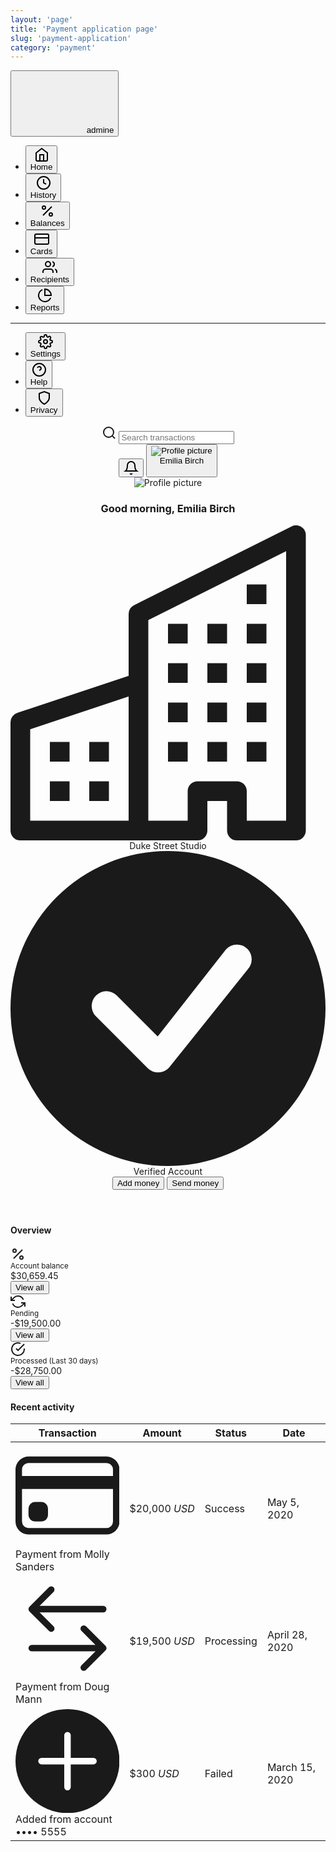 ```yaml
---
layout: 'page'
title: 'Payment application page'
slug: 'payment-application'
category: 'payment'
---
```


<div className="w-full flex flex-row bg-gray-100 lg:min-h-screen">
  <aside className="bg-teal-700 hidden fixed inset-0 h-full bg-white z-90 w-full lg:-mb-0 md:static lg:h-auto lg:overflow-y-visible lg:w-1/4 lg:block xl:w-1/5">
    <div className="pt-6 pb-2 px-4">
      <button className="flex items-center font-bold text-xl text-white focus:outline-none ml-4" type="button">
        <svg className="w-6 h-auto" width="110" height="97" viewBox="0 0 110 97" fill="none" xmlns="http://www.w3.org/2000/svg">
          <path className="fill-current text-teal-400" d="M0 85.9375C0 88.6725 1.08649 91.2956 3.02046 93.2295C4.95443 95.1635 7.57746 96.25 10.3125 96.25H99.6875C102.423 96.25 105.046 95.1635 106.98 93.2295C108.914 91.2956 110 88.6725 110 85.9375V37.8125C110 35.0775 108.914 32.4544 106.98 30.5205C105.046 28.5865 102.423 27.5 99.6875 27.5H10.3125C7.57746 27.5 4.95443 28.5865 3.02046 30.5205C1.08649 32.4544 0 35.0775 0 37.8125L0 85.9375Z" />
          <path className="fill-current text-teal-500"fillRule="evenodd" clipRule="evenodd" d="M13.75 17.1875C13.75 18.0992 14.1122 18.9735 14.7568 19.6182C15.4015 20.2628 16.2758 20.625 17.1875 20.625H92.8125C93.7242 20.625 94.5985 20.2628 95.2432 19.6182C95.8878 18.9735 96.25 18.0992 96.25 17.1875C96.25 16.2758 95.8878 15.4015 95.2432 14.7568C94.5985 14.1122 93.7242 13.75 92.8125 13.75H17.1875C16.2758 13.75 15.4015 14.1122 14.7568 14.7568C14.1122 15.4015 13.75 16.2758 13.75 17.1875ZM27.5 3.4375C27.5 4.34918 27.8622 5.22352 28.5068 5.86818C29.1515 6.51284 30.0258 6.875 30.9375 6.875H79.0625C79.9742 6.875 80.8485 6.51284 81.4932 5.86818C82.1378 5.22352 82.5 4.34918 82.5 3.4375C82.5 2.52582 82.1378 1.65148 81.4932 1.00682C80.8485 0.362164 79.9742 0 79.0625 0H30.9375C30.0258 0 29.1515 0.362164 28.5068 1.00682C27.8622 1.65148 27.5 2.52582 27.5 3.4375Z" />
        </svg>
        <span className="block ml-4">
          admine
        </span>
      </button>
    </div>
    <nav className="flex flex-col">
      <ul className="w-full flex flex-col p-4 space-y-1">
        <li>
          <button className="text-teal-100 font-medium rounded flex items-center w-full px-4 py-2 bg-teal-800 text-sm focus:outline-none cursor-default" type="button">
            <div className="mr-2 pr-1">
              <svg viewBox="0 0 24 24" width="24" height="24" stroke="currentColor" stroke-width="2" fill="none" strokeLinecap="round" strokeLinejoin="round" className="w-5 h-auto stroke-current text-teal-400">
                <path d="M3 9l9-7 9 7v11a2 2 0 0 1-2 2H5a2 2 0 0 1-2-2z" />
                <polyline points="9 22 9 12 15 12 15 22" />
              </svg>
            </div>
            Home
          </button>
        </li>
        <li>
          <button className="text-teal-100 rounded flex items-center w-full px-4 py-2 text-sm hover:bg-teal-600 hover:text-teal-100 transition-all focus:outline-none active:bg-teal-800" type="button">
            <div className="mr-2 pr-1">
              <svg viewBox="0 0 24 24" width="24" height="24" stroke="currentColor" stroke-width="2" fill="none" strokeLinecap="round" strokeLinejoin="round" className="w-5 h-auto stroke-current text-teal-400">
                <circle cx="12" cy="12" r="10" />
                <polyline points="12 6 12 12 16 14" />
              </svg>
            </div>
            History
          </button>
        </li>
        <li>
          <button className="text-teal-100 rounded flex items-center w-full px-4 py-2 text-sm hover:bg-teal-600 hover:text-teal-100 transition-all focus:outline-none active:bg-teal-800" type="button">
            <div className="mr-2 pr-1">
              <svg viewBox="0 0 24 24" width="24" height="24" stroke="currentColor" stroke-width="2" fill="none" strokeLinecap="round" strokeLinejoin="round" className="w-5 h-auto stroke-current text-teal-400">
                <line x1="19" y1="5" x2="5" y2="19" />
                <circle cx="6.5" cy="6.5" r="2.5" />
                <circle cx="17.5" cy="17.5" r="2.5" />
              </svg>
            </div>
            Balances
          </button>
        </li>
        <li>
          <button className="text-teal-100 rounded flex items-center w-full px-4 py-2 text-sm hover:bg-teal-600 hover:text-teal-100 transition-all focus:outline-none active:bg-teal-800" type="button">
            <div className="mr-2 pr-1">
              <svg viewBox="0 0 24 24" width="24" height="24" stroke="currentColor" stroke-width="2" fill="none" strokeLinecap="round" strokeLinejoin="round" className="w-5 h-auto stroke-current text-teal-400">
                <rect x="1" y="4" width="22" height="16" rx="2" ry="2" />
                <line x1="1" y1="10" x2="23" y2="10" />
              </svg>
            </div>
            Cards
          </button>
        </li>
        <li>
          <button className="text-teal-100 rounded flex items-center w-full px-4 py-2 text-sm hover:bg-teal-600 hover:text-teal-100 transition-all focus:outline-none active:bg-teal-800" type="button">
            <div className="mr-2 pr-1">
              <svg viewBox="0 0 24 24" width="24" height="24" stroke="currentColor" stroke-width="2" fill="none" strokeLinecap="round" strokeLinejoin="round" className="w-5 h-auto stroke-current text-teal-400">
                <path d="M17 21v-2a4 4 0 0 0-4-4H5a4 4 0 0 0-4 4v2" />
                <circle cx="9" cy="7" r="4" />
                <path d="M23 21v-2a4 4 0 0 0-3-3.87" />
                <path d="M16 3.13a4 4 0 0 1 0 7.75" />
              </svg>
            </div>
            Recipients
          </button>
        </li>
        <li>
          <button className="text-teal-100 rounded flex items-center w-full px-4 py-2 text-sm hover:bg-teal-600 hover:text-teal-100 transition-all focus:outline-none active:bg-teal-800" type="button">
            <div className="mr-2 pr-1">
              <svg viewBox="0 0 24 24" width="24" height="24" stroke="currentColor" stroke-width="2" fill="none" strokeLinecap="round" strokeLinejoin="round" className="w-5 h-auto stroke-current text-teal-400">
                <path d="M21.21 15.89A10 10 0 1 1 8 2.83" />
                <path d="M22 12A10 10 0 0 0 12 2v10z" />
              </svg>
            </div>
            Reports
          </button>
        </li>
      </ul>
      <hr className="border-t border-teal-800 my-2 opacity-50" />
      <ul className="w-full flex flex-col p-4 space-y-1">
        <li>
          <button className="text-teal-100 rounded flex items-center w-full px-4 py-2 text-sm hover:bg-teal-600 hover:text-teal-100 transition-all focus:outline-none active:bg-teal-800" type="button">
            <div className="mr-2 pr-1">
              <svg viewBox="0 0 24 24" width="24" height="24" stroke="currentColor" stroke-width="2" fill="none" strokeLinecap="round" strokeLinejoin="round" className="w-5 h-auto stroke-current text-teal-400">
                <circle cx="12" cy="12" r="3" />
                <path d="M19.4 15a1.65 1.65 0 0 0 .33 1.82l.06.06a2 2 0 0 1 0 2.83 2 2 0 0 1-2.83 0l-.06-.06a1.65 1.65 0 0 0-1.82-.33 1.65 1.65 0 0 0-1 1.51V21a2 2 0 0 1-2 2 2 2 0 0 1-2-2v-.09A1.65 1.65 0 0 0 9 19.4a1.65 1.65 0 0 0-1.82.33l-.06.06a2 2 0 0 1-2.83 0 2 2 0 0 1 0-2.83l.06-.06a1.65 1.65 0 0 0 .33-1.82 1.65 1.65 0 0 0-1.51-1H3a2 2 0 0 1-2-2 2 2 0 0 1 2-2h.09A1.65 1.65 0 0 0 4.6 9a1.65 1.65 0 0 0-.33-1.82l-.06-.06a2 2 0 0 1 0-2.83 2 2 0 0 1 2.83 0l.06.06a1.65 1.65 0 0 0 1.82.33H9a1.65 1.65 0 0 0 1-1.51V3a2 2 0 0 1 2-2 2 2 0 0 1 2 2v.09a1.65 1.65 0 0 0 1 1.51 1.65 1.65 0 0 0 1.82-.33l.06-.06a2 2 0 0 1 2.83 0 2 2 0 0 1 0 2.83l-.06.06a1.65 1.65 0 0 0-.33 1.82V9a1.65 1.65 0 0 0 1.51 1H21a2 2 0 0 1 2 2 2 2 0 0 1-2 2h-.09a1.65 1.65 0 0 0-1.51 1z" />
              </svg>
            </div>
            Settings
          </button>
        </li>
        <li>
          <button className="text-teal-100 rounded flex items-center w-full px-4 py-2 text-sm hover:bg-teal-600 hover:text-teal-100 transition-all focus:outline-none active:bg-teal-800" type="button">
            <div className="mr-2 pr-1">
              <svg viewBox="0 0 24 24" width="24" height="24" stroke="currentColor" stroke-width="2" fill="none" strokeLinecap="round" strokeLinejoin="round" className="w-5 h-auto stroke-current text-teal-400">
                <circle cx="12" cy="12" r="10" />
                <path d="M9.09 9a3 3 0 0 1 5.83 1c0 2-3 3-3 3" />
                <line x1="12" y1="17" x2="12.01" y2="17" />
              </svg>
            </div>
            Help
          </button>
        </li>
        <li>
          <button className="text-teal-100 rounded flex items-center w-full px-4 py-2 text-sm hover:bg-teal-600 hover:text-teal-100 transition-all focus:outline-none active:bg-teal-800" type="button">
            <div className="mr-2 pr-1">
              <svg viewBox="0 0 24 24" width="24" height="24" stroke="currentColor" stroke-width="2" fill="none" strokeLinecap="round" strokeLinejoin="round" className="w-5 h-auto stroke-current text-teal-400">
                <path d="M12 22s8-4 8-10V5l-8-3-8 3v7c0 6 8 10 8 10z" />
              </svg>
            </div>
            Privacy
          </button>
        </li>
      </ul>
    </nav>
  </aside>
  <div className="min-h-screen w-full flex flex-col lg:static lg:max-h-full lg:overflow-visible lg:w-3/4 xl:w-4/5">
    <header className="w-full bg-white shadow">
      <div className="shadow-xs">
        <div className="container w-full max-w-screen-xl px-4 md:px-10 lg:px-20">
          <div className="flex items-center border-b border-gray-200 py-1">
            <div className="flex items-center relative">
              <svg viewBox="0 0 24 24" width="24" height="24" stroke="currentColor" stroke-width="2" fill="none" strokeLinecap="round" strokeLinejoin="round" className="w-5 h-auto stroke-current text-gray-400 absolute left-0">
                <circle cx="11" cy="11" r="8" />
                <line x1="21" y1="21" x2="16.65" y2="16.65" />
              </svg>
              <input className="text-sm py-4 pl-8 h-12 border-b border-transparent bg-white focus:outline-none" placeholder="Search transactions" type="search" />
            </div>
            <div className="ml-auto flex items-center space-x-2">
              <button className="text-gray-400 hover:text-gray-500 focus:outline-none" type="button">
                <svg viewBox="0 0 24 24" width="24" height="24" stroke="currentColor" stroke-width="2" fill="none" strokeLinecap="round" strokeLinejoin="round" className="w-5 h-auto stroke-current">
                  <path d="M18 8A6 6 0 0 0 6 8c0 7-3 9-3 9h18s-3-2-3-9" />
                  <path d="M13.73 21a2 2 0 0 1-3.46 0" />
                </svg>
              </button>
              <button className="flex items-center text-sm rounded-md hover:bg-gray-100 px-3 py-2 focus:outline-none" type="button">
                <div className="w-6 h-6 bg-gray-200 rounded-full mr-2">
                  <img className="rounded-full block w-full h-full object-cover" src="https://images.unsplash.com/photo-1494790108377-be9c29b29330?ixlib=rb-1.2.1&ixid=eyJhcHBfaWQiOjEyMDd9&auto=format&fit=crop&w=80&h=80&q=100" alt="Profile picture" />
                </div>
                <div className="text-sm font-medium">
                  Emilia Birch
                </div>
                <div className="ml-2">
                  <svg viewBox="0 0 16 24" height="16" fill="none" stroke-width="2" className="w-2 h-auto stroke-current text-gray-400">
                    <path d="M13 8.517L8 3 3 8.517M3 15.48l5 5.517 5-5.517" />
                  </svg>
                </div>
              </button>
            </div>
          </div>
          <div className="flex flex-col md:flex-row py-6">
            <div className="flex flex-1">
              <div className="flex flex-col sm:flex-row sm:items-center">
                <div className="w-12 h-12 rounded-full bg-gray-200 mr-4 mb-4 sm:mb-0">
                  <img className="rounded-full block w-full h-full object-cover" src="https://images.unsplash.com/photo-1494790108377-be9c29b29330?ixlib=rb-1.2.1&ixid=eyJhcHBfaWQiOjEyMDd9&auto=format&fit=crop&w=80&h=80&q=100" alt="Profile picture" />
                </div>
                <div className="flex flex-col space-y-1">
                  <h3 className="font-semibold text-xl md:text-base">
                    Good morning, Emilia Birch
                  </h3>
                  <div className="flex flex-col justify-start sm:flex-row sm:items-center text-xs space-y-1 sm:space-y-0 sm:space-x-4 text-gray-500">
                    <div className="inline-flex items-center">
                      <svg xmlns="http://www.w3.org/2000/svg" viewBox="0 0 16 16" className="w-3 h-auto fill-current text-gray-400 mr-2" fill="currentColor">
                        <path fillRule="evenodd" d="M14.763.075A.5.5 0 0115 .5v15a.5.5 0 01-.5.5h-3a.5.5 0 01-.5-.5V14h-1v1.5a.5.5 0 01-.5.5h-9a.5.5 0 01-.5-.5V10a.5.5 0 01.342-.474L6 7.64V4.5a.5.5 0 01.276-.447l8-4a.5.5 0 01.487.022zM6 8.694L1 10.36V15h5V8.694zM7 15h2v-1.5a.5.5 0 01.5-.5h2a.5.5 0 01.5.5V15h2V1.309l-7 3.5V15z" />
                        <path d="M2 11h1v1H2v-1zm2 0h1v1H4v-1zm-2 2h1v1H2v-1zm2 0h1v1H4v-1zm4-4h1v1H8V9zm2 0h1v1h-1V9zm-2 2h1v1H8v-1zm2 0h1v1h-1v-1zm2-2h1v1h-1V9zm0 2h1v1h-1v-1zM8 7h1v1H8V7zm2 0h1v1h-1V7zm2 0h1v1h-1V7zM8 5h1v1H8V5zm2 0h1v1h-1V5zm2 0h1v1h-1V5zm0-2h1v1h-1V3z" />
                      </svg>
                      Duke Street Studio
                    </div>
                    <div className="inline-flex items-center">
                      <svg xmlns="http://www.w3.org/2000/svg" viewBox="0 0 16 16" className="w-3 h-auto fill-current text-green-400 mr-2" fill="currentColor">
                        <path fillRule="evenodd" d="M16 8A8 8 0 110 8a8 8 0 0116 0zm-3.97-3.03a.75.75 0 00-1.08.022L7.477 9.417 5.384 7.323a.75.75 0 00-1.06 1.06L6.97 11.03a.75.75 0 001.079-.02l3.992-4.99a.75.75 0 00-.01-1.05z" />
                      </svg>
                      Verified Account
                    </div>
                  </div>
                </div>
              </div>
            </div>
            <div className="pt-6 md:pt-0">
              <div className="flex flex-col sm:flex-row sm:items-center space-y-4 sm:space-y-0 sm:space-x-4">
                <button className="sm:w-auto bg-white text-gray-800 border border-gray-200 font-medium text-base sm:text-sm rounded px-6 py-3 sm:px-4 sm:py-2 focus:outline-none focus:shadow-outline-gray hover:border-gray-300 active:border-gray-400 wrap" type="button">
                  Add money
                </button>
                <button className="sm:w-auto bg-teal-600 text-white border border-transparent font-medium text-base sm:text-sm rounded px-6 py-3 sm:px-4 sm:py-2 hover:bg-teal-500 focus:outline-none focus:shadow-outline-teal active:bg-teal-700" type="button">
                  Send money
                </button>
              </div>
            </div>
          </div>
        </div>
      </div>
    </header>
    <div className="w-full flex-1">
      <div className="container w-full max-w-screen-xl px-5 md:px-10 lg:px-20">
        <div className="space-y-6 py-6 lg:py-10">
          <div className="flex flex-col">
            <h4 className="text-lg sm:text-base font-medium mb-4 sm:mb-2">
              Overview
            </h4>
            <div className="grid grid-cols-1 md:grid-cols-3 gap-6 w-full">
              <div className="flex flex-col bg-white rounded shadow">
                <div className="flex flex-1 items-center px-6 pt-4 pb-2">
                  <div className="mr-4">
                    <svg viewBox="0 0 24 24" width="24" height="24" stroke="currentColor" stroke-width="2" fill="none" strokeLinecap="round" strokeLinejoin="round" className="w-5 h-auto stroke-current text-gray-400">
                      <line x1="19" y1="5" x2="5" y2="19" />
                      <circle cx="6.5" cy="6.5" r="2.5" />
                      <circle cx="17.5" cy="17.5" r="2.5" />
                    </svg>
                  </div>
                  <div className="flex-1">
                    <small className="text-gray-500 text-xs block mb-px">
                      Account balance
                    </small>
                    <div className="font-medium">
                      $30,659.45
                    </div>
                  </div>
                </div>
                <div className="bg-gray-50 rounded-b px-6 py-2 leading-none text-sm">
                  <button className="font-medium text-teal-500 my-1" type="button">
                    View all
                  </button>
                </div>
              </div>
              <div className="flex flex-col bg-white rounded shadow">
                <div className="flex flex-1 items-center px-6 pt-4 pb-2">
                  <div className="mr-4">
                    <svg viewBox="0 0 24 24" width="24" height="24" stroke="currentColor" stroke-width="2" fill="none" strokeLinecap="round" strokeLinejoin="round" className="w-5 h-auto stroke-current text-gray-400">
                      <polyline points="1 4 1 10 7 10" />
                      <polyline points="23 20 23 14 17 14" />
                      <path d="M20.49 9A9 9 0 0 0 5.64 5.64L1 10m22 4l-4.64 4.36A9 9 0 0 1 3.51 15" />
                    </svg>
                  </div>
                  <div className="flex-1">
                    <small className="text-gray-500 text-xs block mb-px">
                      Pending
                    </small>
                    <div className="font-medium">
                      -$19,500.00
                    </div>
                  </div>
                </div>
                <div className="bg-gray-50 rounded-b px-6 py-2 leading-none text-sm">
                  <button className="font-medium text-teal-500 my-1" type="button">
                    View all
                  </button>
                </div>
              </div>
              <div className="flex flex-col bg-white rounded shadow">
                <div className="flex flex-1 items-center px-6 pt-4 pb-2">
                  <div className="mr-4">
                    <svg viewBox="0 0 24 24" width="24" height="24" stroke="currentColor" stroke-width="2" fill="none" strokeLinecap="round" strokeLinejoin="round" className="w-5 h-auto stroke-current text-gray-400">
                      <path d="M22 11.08V12a10 10 0 1 1-5.93-9.14" />
                      <polyline points="22 4 12 14.01 9 11.01" />
                    </svg>
                  </div>
                  <div className="flex-1">
                    <small className="text-gray-500 text-xs block mb-px">
                      Processed (Last 30 days)
                    </small>
                    <div className="font-medium">
                      -$28,750.00
                    </div>
                  </div>
                </div>
                <div className="bg-gray-50 rounded-b px-6 py-2 leading-none text-sm">
                  <button className="font-medium text-teal-500 my-1" type="button">
                    View all
                  </button>
                </div>
              </div>
            </div>
          </div>
          <div className="flex flex-col">
            <h4 className="text-base font-medium mb-2">
              Recent activity
            </h4>
            <div className="text-left rounded overflow-hidden shadow bg-white text-sm w-full">
              <table className="min-w-full border-collapse text-gray-500">
                <thead>
                  <tr>
                    <th className="uppercase font-medium text-gray-500 text-xs tracking-wider bg-gray-50 px-5 py-3 text-left whitespace-normal leading-normal border-b border-gray-200">
                      Transaction
                    </th>
                    <th className="uppercase font-medium text-gray-500 text-xs tracking-wider bg-gray-50 px-5 py-3 text-left whitespace-normal leading-normal border-b border-gray-200">
                      Amount
                    </th>
                    <th className="uppercase font-medium text-gray-500 text-xs tracking-wider bg-gray-50 px-5 py-3 text-left whitespace-normal leading-normal border-b border-gray-200">
                      Status
                    </th>
                    <th className="uppercase font-medium text-gray-500 text-xs tracking-wider bg-gray-50 px-5 py-3 text-left whitespace-normal leading-normal border-b border-gray-200">
                      Date
                    </th>
                  </tr>
                </thead>
                <tbody>
                  <tr>
                    <td className="px-5 py-4 text-left border-b border-gray-200">
                      <div className="flex items-center">
                        <div className="w-7">
                          <svg className="w-4 h-auto fill-current text-gray-400" xmlns="http://www.w3.org/2000/svg" viewBox="0 0 16 16" fill="currentColor">
                            <path fill-rule="evenodd" d="M0 4a2 2 0 012-2h12a2 2 0 012 2v8a2 2 0 01-2 2H2a2 2 0 01-2-2V4zm2-1a1 1 0 00-1 1v1h14V4a1 1 0 00-1-1H2zm13 4H1v5a1 1 0 001 1h12a1 1 0 001-1V7z" />
                            <path d="M2 10a1 1 0 011-1h1a1 1 0 011 1v1a1 1 0 01-1 1H3a1 1 0 01-1-1v-1z" />
                          </svg>
                        </div>
                        Payment from Molly Sanders
                      </div>
                    </td>
                    <td className="px-5 py-4 text-left border-b border-gray-200">
                      <div className="inline-flex items-center text-gray-800">
                        $20,000&nbsp;<em className="not-italic text-gray-400">USD</em>
                      </div>
                    </td>
                    <td className="px-5 py-4 text-left border-b border-gray-200">
                      <div className="inline-flex items-center bg-green-100 text-green-600 font-medium rounded-full px-3 py-1 leading-normal">
                        Success
                      </div>
                    </td>
                    <td className="px-5 py-4 text-left border-b border-gray-200">
                      May 5, 2020
                    </td>
                  </tr>
                  <tr>
                    <td className="px-5 py-4 text-left border-b border-gray-200">
                      <div className="flex items-center">
                        <div className="w-7">
                          <svg className="w-4 h-auto fill-current text-gray-400" xmlns="http://www.w3.org/2000/svg" viewBox="0 0 16 16" fill="currentColor">
                            <path fillRule="evenodd" d="M10.146 7.646a.5.5 0 01.708 0l3 3a.5.5 0 010 .708l-3 3a.5.5 0 01-.708-.708L12.793 11l-2.647-2.646a.5.5 0 010-.708z" />
                            <path fillRule="evenodd" d="M2 11a.5.5 0 01.5-.5H13a.5.5 0 010 1H2.5A.5.5 0 012 11zm3.854-9.354a.5.5 0 010 .708L3.207 5l2.647 2.646a.5.5 0 11-.708.708l-3-3a.5.5 0 010-.708l3-3a.5.5 0 01.708 0z" />
                            <path fillRule="evenodd" d="M2.5 5a.5.5 0 01.5-.5h10.5a.5.5 0 010 1H3a.5.5 0 01-.5-.5z" />
                          </svg>
                        </div>
                        Payment from Doug Mann
                      </div>
                    </td>
                    <td className="px-5 py-4 text-left border-b border-gray-200">
                      <div className="inline-flex items-center text-gray-800">
                        $19,500&nbsp;<em className="not-italic text-gray-400">USD</em>
                      </div>
                    </td>
                    <td className="px-5 py-4 text-left border-b border-gray-200">
                      <div className="inline-flex items-center bg-yellow-100 text-yellow-600 font-medium rounded-full px-3 py-1 leading-normal">
                        Processing
                      </div>
                    </td>
                    <td className="px-5 py-4 text-left border-b border-gray-200">
                      April 28, 2020
                    </td>
                  </tr>
                  <tr>
                    <td className="px-5 py-4 text-left">
                      <div className="flex items-center">
                        <div className="w-7">
                          <svg className="w-4 h-auto fill-current text-gray-400" xmlns="http://www.w3.org/2000/svg" viewBox="0 0 16 16" fill="currentColor">
                            <path fill-rule="evenodd" d="M16 8A8 8 0 110 8a8 8 0 0116 0zM8.5 4a.5.5 0 00-1 0v3.5H4a.5.5 0 000 1h3.5V12a.5.5 0 001 0V8.5H12a.5.5 0 000-1H8.5V4z" />
                          </svg>
                        </div>
                        Added from account •••• 5555
                      </div>
                    </td>
                    <td className="px-5 py-4 text-left">
                      <div className="inline-flex items-center text-gray-800">
                        $300&nbsp;<em className="not-italic text-gray-400">USD</em>
                      </div>
                    </td>
                    <td className="px-5 py-4 text-left">
                      <div className="inline-flex items-center bg-gray-100 text-gray-700 font-medium rounded-full px-3 py-1 leading-normal">
                        Failed
                      </div>
                    </td>
                    <td className="px-5 py-4 text-left">
                      March 15, 2020
                    </td>
                  </tr>
                </tbody>
              </table>
            </div>
          </div>
        </div>
      </div>
    </div>
  </div>
</div>